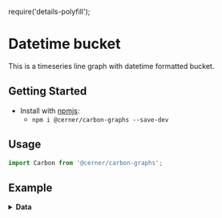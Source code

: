 require('details-polyfill');

# Datetime bucket

This is a timeseries line graph  with datetime formatted bucket.

## Getting Started

- Install with [npmjs](https://www.npmjs.com):
  - `npm i @cerner/carbon-graphs --save-dev`

## Usage
```js
import Carbon from '@cerner/carbon-graphs';
```

## Example
<LineGraph />

<details>
<summary style={{fontSize: 24 }}>
<b>Data</b>
</summary>

### Graph Config object
<GraphConfig />

### Data object
<DataObject />
</details>

